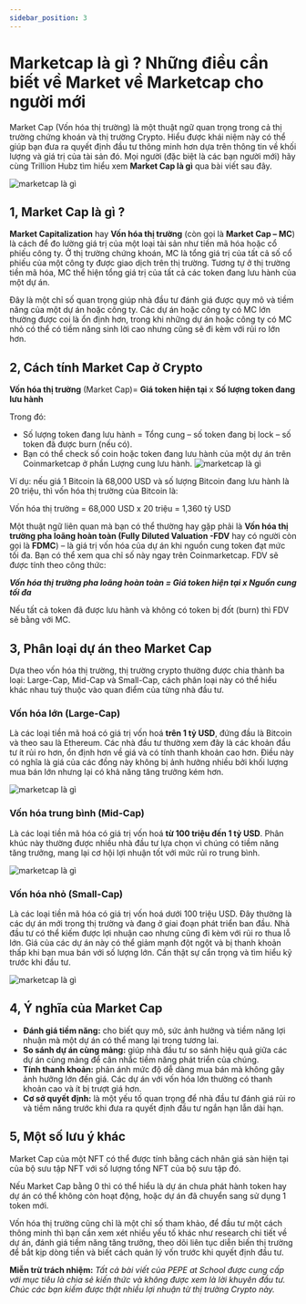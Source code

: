 ```yaml
---
sidebar_position: 3
---
```



# Marketcap là gì ? Những điều cần biết về Market về Marketcap cho người mới

Market Cap (Vốn hóa thị trường) là một thuật ngữ quan trọng trong cả thị trường chứng khoán và thị trường Crypto. Hiểu được khái niệm này có thể giúp bạn đưa ra quyết định đầu tư thông minh hơn dựa trên thông tin về khối lượng và giá trị của tài sản đó. Mọi người (đặc biệt là các bạn người mới) hãy cùng Trillion Hubz tìm hiểu xem **Market Cap là gì** qua bài viết sau đây.

<Image
  src="/img-invest-cate/3-market-cap-la-gi-1.png"
  alt="marketcap là gì"
  height={520}
  width={1200}
/>

## 1, Market Cap là gì ?

**Market Capitalization** hay **Vốn hóa thị trường** (còn gọi là **Market Cap – MC**) là cách để đo lường giá trị của một loại tài sản như tiền mã hóa hoặc cổ phiếu công ty. Ở thị trường chứng khoán, MC là tổng giá trị của tất cả số cổ phiếu của một công ty được giao dịch trên thị trường. Tương tự ở thị trường tiền mã hóa, MC thể hiện tổng giá trị của tất cả các token đang lưu hành của một dự án.

Đây là một chỉ số quan trọng giúp nhà đầu tư đánh giá được quy mô và tiềm năng của một dự án hoặc công ty. Các dự án hoặc công ty có MC lớn thường được coi là ổn định hơn, trong khi những dự án hoặc công ty có MC nhỏ có thể có tiềm năng sinh lời cao nhưng cũng sẽ đi kèm với rủi ro lớn hơn.

## 2, Cách tính Market Cap ở Crypto

**Vốn hóa thị trường** (Market Cap)= **Giá token hiện tại** x **Số lượng token đang lưu hành**

Trong đó:

- Số lượng token đang lưu hành = Tổng cung – số token đang bị lock – số token đã được burn (nếu có).
- Bạn có thể check số coin hoặc token đang lưu hành của một dự án trên Coinmarketcap ở phần Lượng cung lưu hành.
  <Image
    src="/img-invest-cate/3-market-cap-la-gi-2.png"
    alt="marketcap là gì"
    height={520}
    width={1200}
  />

Ví dụ: nếu giá 1 Bitcoin là 68,000 USD và số lượng Bitcoin đang lưu hành là 20 triệu, thì vốn hóa thị trường của Bitcoin là:

Vốn hóa thị trường = 68,000 USD x 20 triệu = 1,360 tỷ USD

Một thuật ngữ liên quan mà bạn có thể thường hay gặp phải là **Vốn hóa thị trường pha loãng hoàn toàn (Fully Diluted Valuation -FDV** hay có người còn gọi là **FDMC**) – là giá trị vốn hóa của dự án khi nguồn cung token đạt mức tối đa. Bạn có thể xem qua chỉ số này ngay trên Coinmarketcap. FDV sẽ được tính theo công thức:

**_Vốn hóa thị trường pha loãng hoàn toàn = Giá token hiện tại x Nguồn cung tối đa_**

Nếu tất cả token đã được lưu hành và không có token bị đốt (burn) thì FDV sẽ bằng với MC.

## 3, Phân loại dự án theo Market Cap

Dựa theo vốn hóa thị trường, thị trường crypto thường được chia thành ba loại: Large-Cap, Mid-Cap và Small-Cap, cách phân loại này có thể hiểu khác nhau tuỳ thuộc vào quan điểm của từng nhà đầu tư.

### Vốn hóa lớn (Large-Cap)

Là các loại tiền mã hoá có giá trị vốn hoá **trên 1 tỷ USD**, đứng đầu là Bitcoin và theo sau là Ethereum. Các nhà đầu tư thường xem đây là các khoản đầu tư ít rủi ro hơn, ổn định hơn về giá và có tính thanh khoản cao hơn. Điều này có nghĩa là giá của các đồng này không bị ảnh hưởng nhiều bởi khối lượng mua bán lớn nhưng lại có khả năng tăng trưởng kém hơn.

<Image
  src="/img-invest-cate/3-market-cap-la-gi-3.png"
  alt="marketcap là gì"
  height={520}
  width={1200}
/>

### Vốn hóa trung bình (Mid-Cap)

Là các loại tiền mã hóa có giá trị vốn hoá **từ 100 triệu đến 1 tỷ USD**. Phân khúc này thường được nhiều nhà đầu tư lựa chọn vì chúng có tiềm năng tăng trưởng, mang lại cơ hội lợi nhuận tốt với mức rủi ro trung bình.

<Image
  src="/img-invest-cate/3-market-cap-la-gi-4.png"
  alt="marketcap là gì"
  height={520}
  width={1200}
/>

### Vốn hóa nhỏ (Small-Cap)

Là các loại tiền mã hóa có giá trị vốn hoá dưới 100 triệu USD. Đây thường là các dự án mới trong thị trường và đang ở giai đoạn phát triển ban đầu. Nhà đầu tư có thể kiếm được lợi nhuận cao nhưng cũng đi kèm với rủi ro thua lỗ lớn. Giá của các dự án này có thể giảm mạnh đột ngột và bị thanh khoản thấp khi bạn mua bán với số lượng lớn. Cần thật sự cẩn trọng và tìm hiểu kỹ trước khi đầu tư.

<Image
  src="/img-invest-cate/3-market-cap-la-gi-5.png"
  alt="marketcap là gì"
  height={520}
  width={1200}
/>

## 4, Ý nghĩa của Market Cap

- **Đánh giá tiềm năng:** cho biết quy mô, sức ảnh hưởng và tiềm năng lợi nhuận mà một dự án có thể mang lại trong tương lai.
- **So sánh dự án cùng mảng:** giúp nhà đầu tư so sánh hiệu quả giữa các dự án cùng mảng để cân nhắc tiềm năng phát triển của chúng.
- **Tính thanh khoản:** phản ánh mức độ dễ dàng mua bán mà không gây ảnh hưởng lớn đến giá. Các dự án với vốn hóa lớn thường có thanh khoản cao và ít bị trượt giá hơn.
- **Cơ sở quyết định:** là một yếu tố quan trọng để nhà đầu tư đánh giá rủi ro và tiềm năng trước khi đưa ra quyết định đầu tư ngắn hạn lẫn dài hạn.

## 5, Một số lưu ý khác

Market Cap của một NFT có thể được tính bằng cách nhân giá sàn hiện tại của bộ sưu tập NFT với số lượng tổng NFT của bộ sưu tập đó.

Nếu Market Cap bằng 0 thì có thể hiểu là dự án chưa phát hành token hay dự án có thể không còn hoạt động, hoặc dự án đã chuyển sang sử dụng 1 token mới.

Vốn hóa thị trường cũng chỉ là một chỉ số tham khảo, để đầu tư một cách thông minh thì bạn cần xem xét nhiều yếu tố khác như research chi tiết về dự án, đánh giá tiềm năng tăng trưởng, theo dõi liên tục diễn biến thị trường để bắt kịp dòng tiền và biết cách quản lý vốn trước khi quyết định đầu tư.

**Miễn trừ trách nhiệm:** _Tất cả bài viết của PEPE at School được cung cấp với mục tiêu là chia sẻ kiến thức và không được xem là lời khuyên đầu tư. Chúc các bạn kiếm được thật nhiều lợi nhuận từ thị trường Crypto này._
